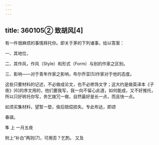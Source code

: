 ```yaml
---
---
---
```

title: 360105② 致胡风[4]
---




有一件很麻烦的事情拜托你。即关于茅的下列诸事，给以答案：

一、其地位，

二、其作风，作风（Style）和形式（Form）与别的作家之区别。

三、影响——对于青年作家之影响，布尔乔亚[5]作家对于他的态度。

这些只要材料的记述，不必做成论文，也不必修饰文字；这大约是做英译本《子夜》[6]的序文用的，他们要我写，我一向不留心此道，如何能成，又不好推托，所以只好转托你写，务乞拨冗一做，自然最好是长一点，而且快一点。

如须买集材料，望暂一垫，俟后赔偿损失。专此布达，即颂

春祺。

隼 上 一月五夜

附上“补白”两则[7]，可用否？乞酌。 又及